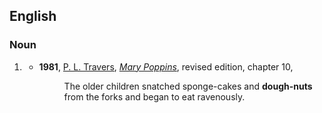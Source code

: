 ==English==
===Noun===
{{en-noun|sg=[[dough]]-[[nut]]}}
#{{archaic}} {{alternative spelling of|doughnut}}
#*'''1981''', [[w:P. L. Travers|P. L. Travers]], [[w:Mary Poppins|''Mary Poppins'']], revised edition, chapter 10,
#*:The older children snatched sponge-cakes and '''dough-nuts''' from the forks and began to eat ravenously.